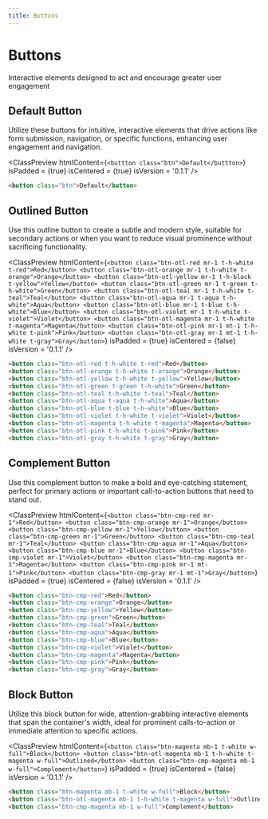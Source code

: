 ```yaml
---
title: Buttons
---
```



# Buttons

Interactive elements designed to act and encourage greater user engagement

## Default Button

Utilize these buttons for intuitive, interactive elements that drive actions like form submission, navigation, or specific functions, enhancing user engagement and navigation.

<ClassPreview
  htmlContent={`
    <buttton class="btn">Default</buttton>
  `}
  isPadded = {true}
  isCentered = {true}
  isVersion = '0.1.1'
/>

```html
<button class="btn">Default</button>
```

## Outlined Button

Use this outline button to create a subtle and modern style, suitable for secondary actions or when you want to reduce visual prominence without sacrificing functionality.

<ClassPreview
  htmlContent={`
    <button class="btn-otl-red mr-1 t-h-white t-red">Red</button>
    <button class="btn-otl-orange mr-1 t-h-white t-orange">Orange</button>
    <button class="btn-otl-yellow mr-1 t-h-black t-yellow">Yellow</button>
    <button class="btn-otl-green mr-1 t-green t-h-white">Green</button>
    <button class="btn-otl-teal mr-1 t-h-white t-teal">Teal</button>
    <button class="btn-otl-aqua mr-1 t-aqua t-h-white">Aqua</button>
    <button class="btn-otl-blue mr-1 t-blue t-h-white">Blue</button>
    <button class="btn-otl-violet mr-1 t-h-white t-violet">Violet</button>
    <button class="btn-otl-magenta mr-1 t-h-white t-magenta">Magenta</button>
    <button class="btn-otl-pink mr-1 mt-1 t-h-white t-pink">Pink</button>
    <button class="btn-otl-gray mr-1 mt-1 t-h-white t-gray">Gray</button>
  `}
  isPadded = {true}
  isCentered = {false}
  isVersion = '0.1.1'
/>

```html
<button class="btn-otl-red t-h-white t-red">Red</button>
<button class="btn-otl-orange t-h-white t-orange">Orange</button>
<button class="btn-otl-yellow t-h-white t-yellow">Yellow</button>
<button class="btn-otl-green t-green t-h-white">Green</button>
<button class="btn-otl-teal t-h-white t-teal">Teal</button>
<button class="btn-otl-aqua t-aqua t-h-white">Aqua</button>
<button class="btn-otl-blue t-blue t-h-white">Blue</button>
<button class="btn-otl-violet t-h-white t-violet">Violet</button>
<button class="btn-otl-magenta t-h-white t-magenta">Magenta</button>
<button class="btn-otl-pink t-h-white t-pink">Pink</button>
<button class="btn-otl-gray t-h-white t-gray">Gray</button>
```

## Complement Button

Use this complement button to make a bold and eye-catching statement, perfect for primary actions or important call-to-action buttons that need to stand out.

<ClassPreview
  htmlContent={`
    <button class="btn-cmp-red mr-1">Red</button>
    <button class="btn-cmp-orange mr-1">Orange</button>
    <button class="btn-cmp-yellow mr-1">Yellow</button>
    <button class="btn-cmp-green mr-1">Green</button>
    <button class="btn-cmp-teal mr-1">Teal</button>
    <button class="btn-cmp-aqua mr-1">Aqua</button>
    <button class="btn-cmp-blue mr-1">Blue</button>
    <button class="btn-cmp-violet mr-1">Violet</button>
    <button class="btn-cmp-magenta mr-1">Magenta</button>
    <button class="btn-cmp-pink mr-1 mt-1">Pink</button>
    <button class="btn-cmp-gray mr-1 mt-1">Gray</button>
  `}
  isPadded = {true}
  isCentered = {false}
  isVersion = '0.1.1'
/>

```html
<button class="btn-cmp-red">Red</button>
<button class="btn-cmp-orange">Orange</button>
<button class="btn-cmp-yellow">Yellow</button>
<button class="btn-cmp-green">Green</button>
<button class="btn-cmp-teal">Teal</button>
<button class="btn-cmp-aqua">Aqua</button>
<button class="btn-cmp-blue">Blue</button>
<button class="btn-cmp-violet">Violet</button>
<button class="btn-cmp-magenta">Magenta</button>
<button class="btn-cmp-pink">Pink</button>
<button class="btn-cmp-gray">Gray</button>
``` 

## Block Button

Utilize this block button for wide, attention-grabbing interactive elements that span the container's width, ideal for prominent calls-to-action or immediate attention to specific actions.

<ClassPreview
  htmlContent={`
    <button class="btn-magenta mb-1 t-white w-full">Block</button>
    <button class="btn-otl-magenta mb-1 t-h-white t-magenta w-full">Outlined</button>
    <button class="btn-cmp-magenta mb-1 w-full">Complement</button>
  `}
  isPadded = {true}
  isCentered = {false}
  isVersion = '0.1.1'
/>

```html
<button class="btn-magenta mb-1 t-white w-full">Block</button>
<button class="btn-otl-magenta mb-1 t-h-white t-magenta w-full">Outlined</button>
<button class="btn-cmp-magenta mb-1 w-full">Complement</button>
```